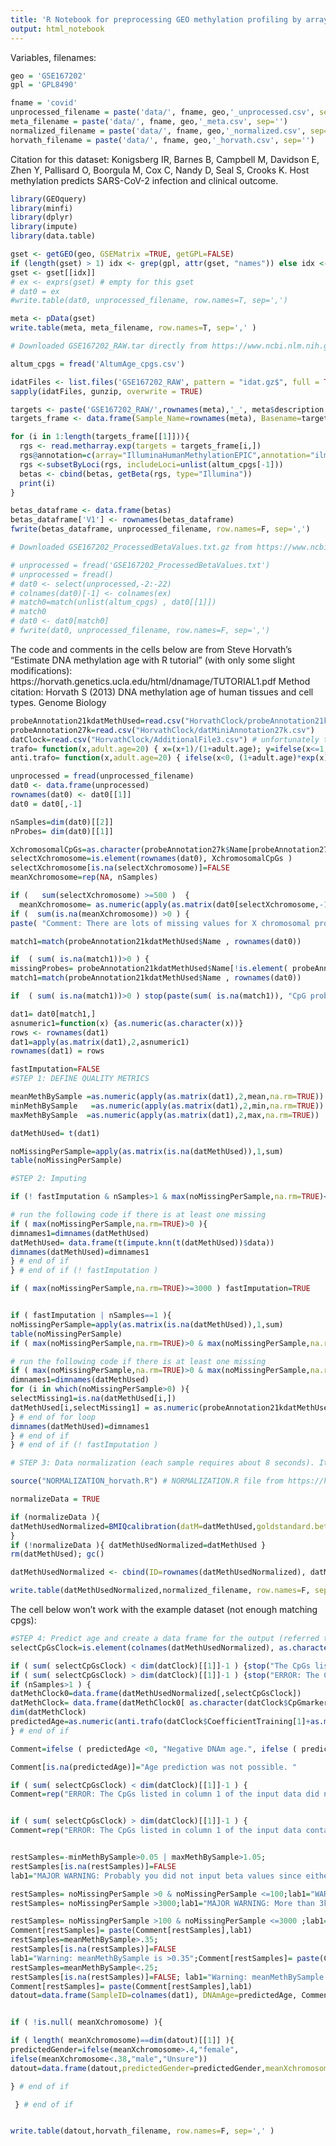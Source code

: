 ```yaml
---
title: 'R Notebook for preprocessing GEO methylation profiling by array datasets (Illumina 27k+) for estimating epigenetic age with AltumAge or the 2013 Horvath epigenetic clock'
output: html_notebook
---
```



Variables, filenames:
```r
geo = 'GSE167202'
gpl = 'GPL8490'

fname = 'covid'
unprocessed_filename = paste('data/', fname, geo,'_unprocessed.csv', sep='')
meta_filename = paste('data/', fname, geo,'_meta.csv', sep='')
normalized_filename = paste('data/', fname, geo,'_normalized.csv', sep='')
horvath_filename = paste('data/', fname, geo,'_horvath.csv', sep='')
```
Citation for this dataset: 
Konigsberg IR, Barnes B, Campbell M, Davidson E, Zhen Y, Pallisard O, Boorgula M, Cox C, Nandy D, Seal S, Crooks K. Host methylation predicts SARS-CoV-2 infection and clinical outcome.

```r
library(GEOquery)
library(minfi)
library(dplyr)
library(impute)
library(data.table)
```

```r
gset <- getGEO(geo, GSEMatrix =TRUE, getGPL=FALSE)
if (length(gset) > 1) idx <- grep(gpl, attr(gset, "names")) else idx <- 1
gset <- gset[[idx]]
# ex <- exprs(gset) # empty for this gset
# dat0 = ex
#write.table(dat0, unprocessed_filename, row.names=T, sep=',') 

meta <- pData(gset)
write.table(meta, meta_filename, row.names=T, sep=',' ) 
```

```r
# Downloaded GSE167202_RAW.tar directly from https://www.ncbi.nlm.nih.gov/geo/query/acc.cgi?acc=GSE167202

altum_cpgs = fread('AltumAge_cpgs.csv')

idatFiles <- list.files('GSE167202_RAW', pattern = "idat.gz$", full = TRUE)
sapply(idatFiles, gunzip, overwrite = TRUE)

targets <- paste('GSE167202_RAW/',rownames(meta),'_', meta$description.1,'_noid',sep='')
targets_frame <- data.frame(Sample_Name=rownames(meta), Basename=targets)

for (i in 1:length(targets_frame[[1]])){
  rgs <- read.metharray.exp(targets = targets_frame[i,])
  rgs@annotation=c(array="IlluminaHumanMethylationEPIC",annotation="ilm10b2.hg19")
  rgs <-subsetByLoci(rgs, includeLoci=unlist(altum_cpgs[-1]))
  betas <- cbind(betas, getBeta(rgs, type="Illumina"))
  print(i)
}

betas_dataframe <- data.frame(betas)
betas_dataframe['V1'] <- rownames(betas_dataframe)
fwrite(betas_dataframe, unprocessed_filename, row.names=F, sep=',') 
```

```r
# Downloaded GSE167202_ProcessedBetaValues.txt.gz from https://www.ncbi.nlm.nih.gov/geo/query/acc.cgi?acc=GSE167202 - first did normalization with this file to see if re-normalizing could work for age estimation (it didn't)

# unprocessed = fread('GSE167202_ProcessedBetaValues.txt')
# unprocessed = fread()
# dat0 <- select(unprocessed,-2:-22)
# colnames(dat0)[-1] <- colnames(ex)
# match0=match(unlist(altum_cpgs) , dat0[[1]])
# match0
# dat0 <- dat0[match0]
# fwrite(dat0, unprocessed_filename, row.names=F, sep=',') 
```



The code and comments in the cells below are from Steve Horvath's "Estimate DNA methylation age with R tutorial" (with only some slight modifications): https://horvath.genetics.ucla.edu/html/dnamage/TUTORIAL1.pdf
Method citation: Horvath S (2013) DNA methylation age of human tissues and cell types. Genome Biology

```r
probeAnnotation21kdatMethUsed=read.csv("HorvathClock/probeAnnotation21kdatMethUsed.csv")
probeAnnotation27k=read.csv("HorvathClock/datMiniAnnotation27k.csv")
datClock=read.csv("HorvathClock/AdditionalFile3.csv") # unfortunately there weren't enough cpgs that matched up with the cpgs in the original Horvath clock
trafo= function(x,adult.age=20) { x=(x+1)/(1+adult.age); y=ifelse(x<=1, log( x),x-1);y }
anti.trafo= function(x,adult.age=20) { ifelse(x<0, (1+adult.age)*exp(x)-1, (1+adult.age)*x+adult.age) }

unprocessed = fread(unprocessed_filename)
dat0 <- data.frame(unprocessed)
rownames(dat0) <- dat0[[1]]
dat0 = dat0[,-1]

nSamples=dim(dat0)[[2]]
nProbes= dim(dat0)[[1]] 
```

```r
XchromosomalCpGs=as.character(probeAnnotation27k$Name[probeAnnotation27k$Chr=="X"]) 
selectXchromosome=is.element(rownames(dat0), XchromosomalCpGs ) 
selectXchromosome[is.na(selectXchromosome)]=FALSE
meanXchromosome=rep(NA, nSamples) 

if (   sum(selectXchromosome) >=500 )  { 
  meanXchromosome= as.numeric(apply(as.matrix(dat0[selectXchromosome,-1]),2,mean,na.rm=TRUE)) }
if (  sum(is.na(meanXchromosome)) >0 ) { 
paste( "Comment: There are lots of missing values for X chromosomal probes for some of the samples. This is not a problem when it comes to estimating age but I cannot predict the gender of these samples." )  } 
```

```r
match1=match(probeAnnotation21kdatMethUsed$Name , rownames(dat0))

if  ( sum( is.na(match1))>0 ) {  
missingProbes= probeAnnotation21kdatMethUsed$Name[!is.element( probeAnnotation21kdatMethUsed$Name , rownames(dat0))]}
match1=match(probeAnnotation21kdatMethUsed$Name , rownames(dat0))

if  ( sum( is.na(match1))>0 ) stop(paste(sum( is.na(match1)), "CpG probes cannot be matched"))

dat1= dat0[match1,] 
asnumeric1=function(x) {as.numeric(as.character(x))} 
rows <- rownames(dat1)
dat1=apply(as.matrix(dat1),2,asnumeric1)
rownames(dat1) = rows
```

```r
fastImputation=FALSE
#STEP 1: DEFINE QUALITY METRICS

meanMethBySample =as.numeric(apply(as.matrix(dat1),2,mean,na.rm=TRUE))
minMethBySample   =as.numeric(apply(as.matrix(dat1),2,min,na.rm=TRUE))
maxMethBySample  =as.numeric(apply(as.matrix(dat1),2,max,na.rm=TRUE))

datMethUsed= t(dat1)

noMissingPerSample=apply(as.matrix(is.na(datMethUsed)),1,sum)
table(noMissingPerSample)

#STEP 2: Imputing 

if (! fastImputation & nSamples>1 & max(noMissingPerSample,na.rm=TRUE)<3000 ){

# run the following code if there is at least one missing
if ( max(noMissingPerSample,na.rm=TRUE)>0 ){
dimnames1=dimnames(datMethUsed)
datMethUsed= data.frame(t(impute.knn(t(datMethUsed))$data))
dimnames(datMethUsed)=dimnames1
} # end of if
} # end of if (! fastImputation )

if ( max(noMissingPerSample,na.rm=TRUE)>=3000 ) fastImputation=TRUE


if ( fastImputation | nSamples==1 ){
noMissingPerSample=apply(as.matrix(is.na(datMethUsed)),1,sum)
table(noMissingPerSample)
if ( max(noMissingPerSample,na.rm=TRUE)>0 & max(noMissingPerSample,na.rm=TRUE) >= 3000 ) {normalizeData=FALSE}

# run the following code if there is at least one missing
if ( max(noMissingPerSample,na.rm=TRUE)>0 & max(noMissingPerSample,na.rm=TRUE) < 3000 ){
dimnames1=dimnames(datMethUsed)
for (i in which(noMissingPerSample>0) ){
selectMissing1=is.na(datMethUsed[i,])
datMethUsed[i,selectMissing1] = as.numeric(probeAnnotation21kdatMethUsed$goldstandard2[selectMissing1])
} # end of for loop
dimnames(datMethUsed)=dimnames1
} # end of if
} # end of if (! fastImputation )

```
```r
# STEP 3: Data normalization (each sample requires about 8 seconds). It would be straightforward to parallelize this operation.

source("NORMALIZATION_horvath.R") # NORMALIZATION.R file from https://horvath.genetics.ucla.edu/html/dnamage/

normalizeData = TRUE

if (normalizeData ){
datMethUsedNormalized=BMIQcalibration(datM=datMethUsed,goldstandard.beta= probeAnnotation21kdatMethUsed$goldstandard2,plots=FALSE)
}
if (!normalizeData ){ datMethUsedNormalized=datMethUsed }
rm(datMethUsed); gc()

datMethUsedNormalized <- cbind(ID=rownames(datMethUsedNormalized), datMethUsedNormalized)

write.table(datMethUsedNormalized,normalized_filename, row.names=F, sep="," ) 
```

The cell below won't work with the example dataset (not enough matching cpgs):
```r
#STEP 4: Predict age and create a data frame for the output (referred to as datout)
selectCpGsClock=is.element(colnames(datMethUsedNormalized), as.character(datClock$CpGmarker[-1]))

if ( sum( selectCpGsClock) < dim(datClock)[[1]]-1 ) {stop("The CpGs listed in column 1 of the input data did not contain the CpGs needed for calculating DNAm age. Make sure to input cg numbers such as cg00075967.")}
if ( sum( selectCpGsClock) > dim(datClock)[[1]]-1 ) {stop("ERROR: The CpGs listed in column 1 of the input data contain duplicate CpGs. Each row should report only one unique CpG marker (cg number).")}
if (nSamples>1 ) {
datMethClock0=data.frame(datMethUsedNormalized[,selectCpGsClock])
datMethClock= data.frame(datMethClock0[ as.character(datClock$CpGmarker[-1])])
dim(datMethClock)
predictedAge=as.numeric(anti.trafo(datClock$CoefficientTraining[1]+as.matrix(datMethClock)%*% as.numeric(datClock$CoefficientTraining[-1])))
} # end of if

Comment=ifelse ( predictedAge <0, "Negative DNAm age.", ifelse ( predictedAge >100, "Old DNAm age.", rep("",length(predictedAge))))

Comment[is.na(predictedAge)]="Age prediction was not possible. "

if ( sum( selectCpGsClock) < dim(datClock)[[1]]-1 ) {
Comment=rep("ERROR: The CpGs listed in column 1 of the input data did not contain the CpGs needed for calculating DNAm age. Make sure to input cg numbers such as cg00075967.",length(predictedAge) )}


if ( sum( selectCpGsClock) > dim(datClock)[[1]]-1 ) {
Comment=rep("ERROR: The CpGs listed in column 1 of the input data contain duplicate CpGs. Each row should report only one unique CpG marker (cg number).",length(predictedAge) )}


restSamples=-minMethBySample>0.05 | maxMethBySample>1.05;
restSamples[is.na(restSamples)]=FALSE
lab1="MAJOR WARNING: Probably you did not input beta values since either minMethBySample<-0.05 or maxMethBySample>1.05.";Comment[restSamples]= paste(Comment[restSamples],lab1)

restSamples= noMissingPerSample >0 & noMissingPerSample <=100;lab1="WARNING: Some beta values were missing, see noMissingPerSample."; Comment[restSamples]= paste(Comment[restSamples],lab1)
restSamples= noMissingPerSample >3000;lab1="MAJOR WARNING: More than 3k missing values!!"; Comment[restSamples]= paste(Comment[restSamples],lab1)

restSamples= noMissingPerSample >100 & noMissingPerSample <=3000 ;lab1="MAJOR WARNING: noMissingPerSample>100"
Comment[restSamples]= paste(Comment[restSamples],lab1)
restSamples=meanMethBySample>.35;
restSamples[is.na(restSamples)]=FALSE
lab1="Warning: meanMethBySample is >0.35";Comment[restSamples]= paste(Comment[restSamples],lab1)
restSamples=meanMethBySample<.25;
restSamples[is.na(restSamples)]=FALSE; lab1="Warning: meanMethBySample is <0.25"
Comment[restSamples]= paste(Comment[restSamples],lab1)
datout=data.frame(SampleID=colnames(dat1), DNAmAge=predictedAge, Comment, noMissingPerSample,meanMethBySample, minMethBySample, maxMethBySample)


if ( !is.null( meanXchromosome) ){  

if ( length( meanXchromosome)==dim(datout)[[1]] ){
predictedGender=ifelse(meanXchromosome>.4,"female",
ifelse(meanXchromosome<.38,"male","Unsure"))
datout=data.frame(datout,predictedGender=predictedGender,meanXchromosome=meanXchromosome)

} # end of if 

 } # end of if


write.table(datout,horvath_filename, row.names=F, sep=',' ) 
```

